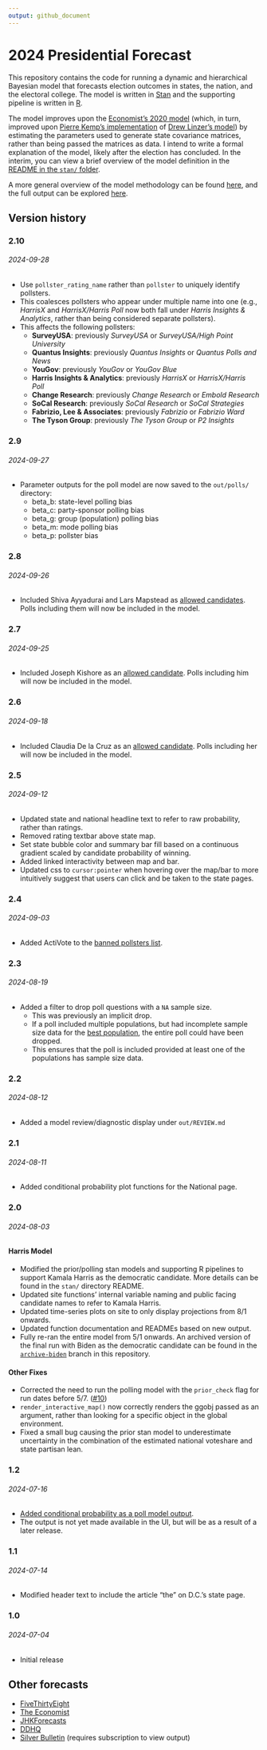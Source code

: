 ```yaml
---
output: github_document
---
```


# 2024 Presidential Forecast

This repository contains the code for running a dynamic and hierarchical Bayesian model that forecasts election outcomes in states, the nation, and the electoral college. The model is written in [Stan](https://mc-stan.org/) and the supporting pipeline is written in [R](https://www.r-project.org/). 

The model improves upon the [Economist's 2020 model](https://github.com/TheEconomist/us-potus-model) (which, in turn, improved upon [Pierre Kemp's implementation](https://www.slate.com/features/pkremp_forecast/report.html) of [Drew Linzer's model](https://votamatic.org/wp-content/uploads/2013/07/Linzer-JASA13.pdf)) by estimating the parameters used to generate state covariance matrices, rather than being passed the matrices as data. I intend to write a formal explanation of the model, likely after the election has concluded. In the interim, you can view a brief overview of the model definition in the [README in the `stan/` folder](https://github.com/markjrieke/2024-potus/tree/main/stan).

A more general overview of the model methodology can be found [here](https://www.thedatadiary.net/posts/2024-07-04-forecast-methodology/), and the full output can be explored [here](https://www.thedatadiary.net/2024-potus/national).

## Version history

### 2.10

###### 2024-09-28

* Use `pollster_rating_name` rather than `pollster` to uniquely identify pollsters. 
* This coalesces pollsters who appear under multiple name into one (e.g., *HarrisX* and *HarrisX/Harris Poll* now both fall under *Harris Insights & Analytics*, rather than being considered separate pollsters).
* This affects the following pollsters:
  * **SurveyUSA**: previously *SurveyUSA* or *SurveyUSA/High Point University*
  * **Quantus Insights**: previously *Quantus Insights* or *Quantus Polls and News*
  * **YouGov**: previously *YouGov* or *YouGov Blue*
  * **Harris Insights & Analytics**: previously *HarrisX* or *HarrisX/Harris Poll*
  * **Change Research**: previously *Change Research* or *Embold Research*
  * **SoCal Research**: previously *SoCal Research* or *SoCal Strategies*
  * **Fabrizio, Lee & Associates**: previously *Fabrizio* or *Fabrizio Ward*
  * **The Tyson Group**: previously *The Tyson Group* or *P2 Insights*

### 2.9

###### 2024-09-27

* Parameter outputs for the poll model are now saved to the `out/polls/` directory:
  * beta_b: state-level polling bias
  * beta_c: party-sponsor polling bias
  * beta_g: group (population) polling bias
  * beta_m: mode polling bias
  * beta_p: pollster bias

### 2.8

###### 2024-09-26

* Included Shiva Ayyadurai and Lars Mapstead as [allowed candidates](https://ballotpedia.org/Presidential_candidates,_2024). Polls including them will now be included in the model.

### 2.7

###### 2024-09-25

* Included Joseph Kishore as an [allowed candidate](https://ballotpedia.org/Presidential_candidates,_2024). Polls including him will now be included in the model.

### 2.6

###### 2024-09-18

* Included Claudia De la Cruz as an [allowed candidate](https://ballotpedia.org/Presidential_candidates,_2024). Polls including her will now be included in the model.

### 2.5

###### 2024-09-12

* Updated state and national headline text to refer to raw probability, rather than ratings.
* Removed rating textbar above state map.
* Set state bubble color and summary bar fill based on a continuous gradient scaled by candidate probability of winning.
* Added linked interactivity between map and bar.
* Updated css to `cursor:pointer` when hovering over the map/bar to more intuitively suggest that users can click and be taken to the state pages.

### 2.4

###### 2024-09-03

* Added ActiVote to the [banned pollsters list](https://github.com/markjrieke/2024-potus/blob/main/data/static/banned_pollsters.csv).

### 2.3

###### 2024-08-19

* Added a filter to drop poll questions with a `NA` sample size. 
  * This was previously an implicit drop. 
  * If a poll included multiple populations, but had incomplete sample size data for the [best population](https://github.com/markjrieke/2024-potus/blob/main/data/static/population_rank.csv), the entire poll could have been dropped.
  * This ensures that the poll is included provided at least one of the populations has sample size data.

### 2.2

###### 2024-08-12

* Added a model review/diagnostic display under `out/REVIEW.md`

### 2.1

###### 2024-08-11

* Added conditional probability plot functions for the National page.

### 2.0

###### 2024-08-03

#### Harris Model

* Modified the prior/polling stan models and supporting R pipelines to support Kamala Harris as the democratic candidate. More details can be found in the `stan/` directory README.
* Updated site functions' internal variable naming and public facing candidate names to refer to Kamala Harris.
* Updated time-series plots on site to only display projections from 8/1 onwards. 
* Updated function documentation and READMEs based on new output.
* Fully re-ran the entire model from 5/1 onwards. An archived version of the final run with Biden as the democratic candidate can be found in the [`archive-biden`](https://github.com/markjrieke/2024-potus/tree/archive-biden) branch in this repository.

#### Other Fixes

* Corrected the need to run the polling model with the `prior_check` flag for run dates before 5/7. ([#10](https://github.com/markjrieke/2024-potus/issues/10))
* `render_interactive_map()` now correctly renders the ggobj passed as an argument, rather than looking for a specific object in the global environment.
* Fixed a small bug causing the prior stan model to underestimate uncertainty in the combination of the estimated national voteshare and state partisan lean.

### 1.2

###### 2024-07-16

* [Added conditional probability as a poll model output](https://github.com/markjrieke/2024-potus/commit/6eee3a3a8d08b6df66f71c3961e049fd91494c79).
* The output is not yet made available in the UI, but will be as a result of a later release.

### 1.1

###### 2024-07-14

* Modified header text to include the article "the" on D.C.'s state page.

### 1.0

###### 2024-07-04

* Initial release

## Other forecasts

* [FiveThirtyEight](https://projects.fivethirtyeight.com/2024-election-forecast/)
* [The Economist](https://www.economist.com/interactive/us-2024-election/prediction-model/president/)
* [JHKForecasts](https://projects.jhkforecasts.com/2024/president/#standard)
* [DDHQ](https://elections2024.thehill.com/forecast/2024/president/)
* [Silver Bulletin](https://www.natesilver.net/p/nate-silver-2024-president-election-polls-model) (requires subscription to view output)




